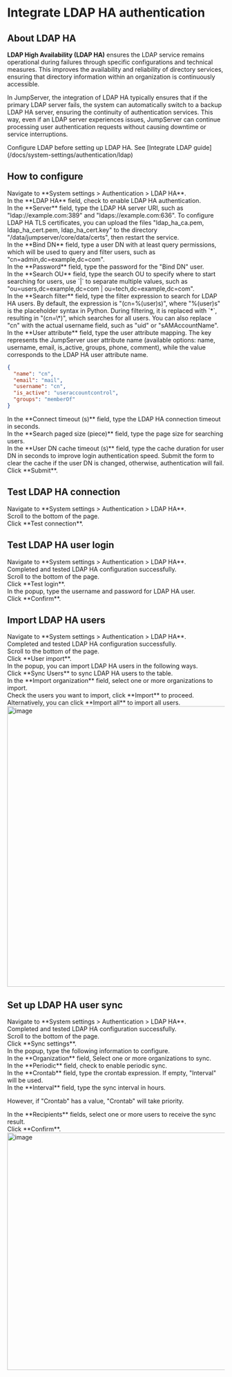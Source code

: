 # Integrate LDAP HA authentication <Icon name="xpackTip"/>

## About LDAP HA
**LDAP High Availability (LDAP HA)** ensures the LDAP service remains operational during failures through specific configurations and technical measures. This improves the availability and reliability of directory services, ensuring that directory information within an organization is continuously accessible.

In JumpServer, the integration of LDAP HA typically ensures that if the primary LDAP server fails, the system can automatically switch to a backup LDAP HA server, ensuring the continuity of authentication services. This way, even if an LDAP server experiences issues, JumpServer can continue processing user authentication requests without causing downtime or service interruptions.

<Alert type="tip">
Configure LDAP before setting up LDAP HA. See [Integrate LDAP guide](/docs/system-settings/authentication/ldap)
</Alert>

## How to configure

<Steps>

<div>
<Nav name="system-settings" />
</div>

<div>
Navigate to **System settings > Authentication > LDAP HA**.
</div>

<div>
In the **LDAP HA** field, check to enable LDAP HA authentication.
</div>

<div>
In the **Server** field, type the LDAP HA server URI, such as "ldap://example.com:389" and "ldaps://example.com:636". 

<Alert type="note">
To configure LDAP HA TLS certificates, you can upload the files "ldap_ha_ca.pem, ldap_ha_cert.pem, ldap_ha_cert.key" to the directory "/data/jumpserver/core/data/certs", then restart the service.
</Alert>
</div>

<div>
In the **Bind DN** field, type a user DN with at least query permissions, which will be used to query and filter users, such as "cn=admin,dc=example,dc=com".
</div>

<div>
In the **Password** field, type the password for the "Bind DN" user.
</div>

<div>
In the **Search OU** field, type the search OU to specify where to start searching for users, use `|` to separate multiple values, such as "ou=users,dc=example,dc=com | ou=tech,dc=example,dc=com".
</div>

<div>
In the **Search filter** field, type the filter expression to search for LDAP HA users. By default, the expression is "(cn=%(user)s)", where "%(user)s" is the placeholder syntax in Python. During filtering, it is replaced with `*`, resulting in "(cn=\*)", which searches for all users. You can also replace "cn" with the actual username field, such as "uid" or "sAMAccountName".

</div>

<div>
In the **User attribute** field, type the user attribute mapping. The key represents the JumpServer user attribute name (available options: name, username, email, is_active, groups, phone, comment), while the value corresponds to the LDAP HA user attribute name.

```json copy=true filename="LDAP HA User Attribute Example"
{
  "name": "cn",
  "email": "mail",
  "username": "cn",
  "is_active": "useraccountcontrol",
  "groups": "memberOf"
}
```
</div>

<div>
In the **Connect timeout (s)** field, type the LDAP HA connection timeout in seconds.
</div>

<div>
In the **Search paged size (piece)** field, type the page size for searching users.
</div>

<div>
In the **User DN cache timeout (s)** field, type the cache duration for user DN in seconds to improve login authentication speed. Submit the form to clear the cache if the user DN is changed, otherwise, authentication will fail.
</div>

<div>
Click **Submit**.
</div>

</Steps>


## Test LDAP HA connection
<Steps>
<div>
<Nav name="system-settings" />
</div>

<div>
Navigate to **System settings > Authentication > LDAP HA**.
</div>

<div>
Scroll to the bottom of the page.
</div>

<div>
Click **Test connection**.
</div>
</Steps>

## Test LDAP HA user login
<Steps>
<div>
<Nav name="system-settings" />
</div>

<div>
Navigate to **System settings > Authentication > LDAP HA**.
</div>

<div>
Completed and tested LDAP HA configuration successfully.
</div>

<div>
Scroll to the bottom of the page.
</div>

<div>
Click **Test login**.
</div>

<div>
In the popup, type the username and password for LDAP HA user.
</div>

<div>
Click **Confirm**.
</div>
</Steps>

## Import LDAP HA users

<Steps>
<div>
<Nav name="system-settings" />
</div>

<div>
Navigate to **System settings > Authentication > LDAP HA**.
</div>

<div>
Completed and tested LDAP HA configuration successfully.
</div>

<div>
Scroll to the bottom of the page.
</div>

<div>
Click **User import**.
</div>

<div>
In the popup, you can import LDAP HA users in the following ways.
  <Steps stepLevel="2">
  <div>
  Click **Sync Users** to sync LDAP HA users to the table.
  </div>

  <div>
  In the **Import organization** field, select one or more organizations to import.
  </div>

  <div>
  Check the users you want to import, click **Import** to proceed.
  </div>

  <div>
  Alternatively, you can click **Import all** to import all users.
  </div>
  </Steps>
  <img src="/images/docs/admin-guides/system-settings/auth/ldap-import-user.png" alt="image" width="650"/>
</div>

</Steps>

##  Set up LDAP HA user sync
<Steps>
<div>
<Nav name="system-settings" />
</div>

<div>
Navigate to **System settings > Authentication > LDAP HA**.
</div>

<div>
Completed and tested LDAP HA configuration successfully.
</div>

<div>
Scroll to the bottom of the page.
</div>

<div>
Click **Sync settings**.
</div>

<div>
In the popup, type the following information to configure.
  <Steps stepLevel="2">
  <div>
  In the **Organization** field, Select one or more organizations to sync.
  </div>

  <div>
  In the **Periodic** field, check to enable periodic sync.
  </div>

  <div>
  In the **Crontab** field, type the crontab expression. If empty, "Interval" will be used.
  </div>

  <div>
  In the **Interval** field, type the sync interval in hours. 
  
  However, if "Crontab" has a value, "Crontab" will take priority.
  </div>

  <div>
  In the **Recipients** fields, select one or more users to receive the sync result.
  </div>
  <div>
  Click **Confirm**.
  </div>
  </Steps>
  <img src="/images/docs/admin-guides/system-settings/auth/ldap-sync-settings.png" alt="image" width="550"/>
</div>
</Steps>